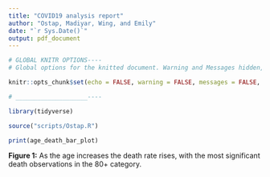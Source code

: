 ```yaml
---
title: "COVID19 analysis report"
author: "Ostap, Madiyar, Wing, and Emily"
date: "`r Sys.Date()`"
output: pdf_document
---
```


```r

# GLOBAL KNITR OPTIONS----
# Global options for the knitted document. Warning and Messages hidden, code hidden, outputs hidden and will be shown individually.

knitr::opts_chunk$set(echo = FALSE, warning = FALSE, messages = FALSE, include = FALSE)

# ____________________----

```

```r

library(tidyverse)

source("scripts/Ostap.R")

```

```r
print(age_death_bar_plot)

```

**Figure 1:** As the age increases the death rate rises, with the most significant death observations in the 80+ category.
